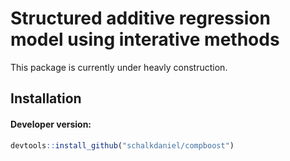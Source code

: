 
# Structured additive regression model using interative methods

This package is currently under heavly construction.

## Installation

#### Developer version:

```r
devtools::install_github("schalkdaniel/compboost")
```
